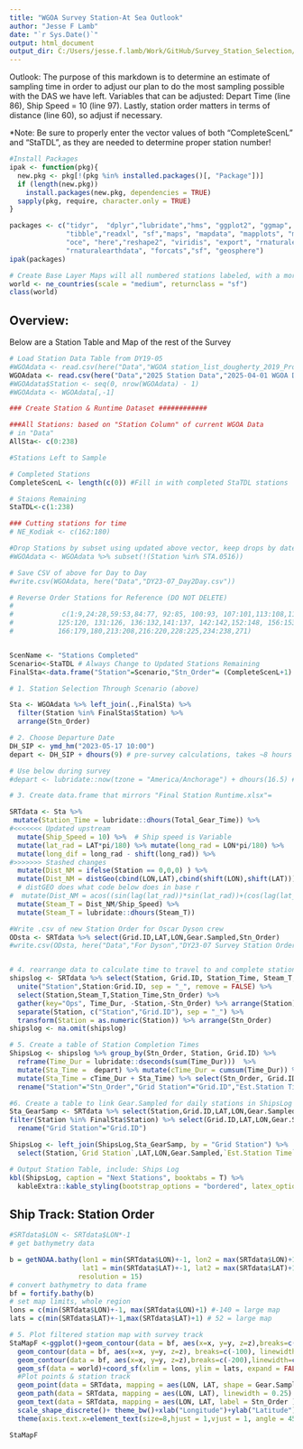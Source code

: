 ```yaml
---
title: "WGOA Survey Station-At Sea Outlook"
author: "Jesse F Lamb"
date: "`r Sys.Date()`"
output: html_document
output_dir: C:/Users/jesse.f.lamb/Work/GitHub/Survey_Station_Selection/R-files/2025 R Files/2025 Rendered Files 
---
```

Outlook: The purpose of this markdown is to determine an estimate of sampling time in order to adjust our plan to do the most sampling possible
with the DAS we have left.  Variables that can be adjusted:  Depart Time (line 86), Ship Speed = 10 (line 97).  Lastly, station order matters in terms of distance (line 60), so adjust if necessary.  

*Note: Be sure to properly enter the vector values of both "CompleteScenL" and "StaTDL", as they are needed to determine proper station number!
```r

#Install Packages
ipak <- function(pkg){
  new.pkg <- pkg[!(pkg %in% installed.packages()[, "Package"])]
  if (length(new.pkg)) 
    install.packages(new.pkg, dependencies = TRUE)
  sapply(pkg, require, character.only = TRUE)
}

packages <- c("tidyr",  "dplyr","lubridate","hms", "ggplot2", "ggmap", "lattice", "stringr", "data.table",  
              "tibble","readxl", "sf","maps", "mapdata", "mapplots", "mapview", "marmap", "Cairo", "ncdf4",
              "oce", "here","reshape2", "viridis", "export", "rnaturalearth", "kableExtra",
              "rnaturalearthdata", "forcats","sf", "geosphere")
ipak(packages)

# Create Base Layer Maps will all numbered stations labeled, with a more focused region (not whole WGOA)
world <- ne_countries(scale = "medium", returnclass = "sf")
class(world)

```

## Overview:

Below are a Station Table and Map of the rest of the Survey

```r
# Load Station Data Table from DY19-05
#WGOAdata <- read.csv(here("Data","WGOA station_list_dougherty_2019_ProjInstrutions.csv"))
WGOAdata <- read.csv(here("Data","2025 Station Data","2025-04-01 WGOA DY25-05 GearTime & WPZ.csv"))
#WGOAdata$Station <- seq(0, nrow(WGOAdata) - 1)
#WGOAdata <- WGOAdata[,-1]

### Create Station & Runtime Dataset ############

###All Stations: based on "Station Column" of current WGOA Data
# in "Data"
AllSta<- c(0:238) 

#Stations Left to Sample

# Completed Stations
CompleteScenL <- length(c(0)) #Fill in with completed StaTDL stations

# Staions Remaining 
StaTDL<-c(1:238)

### Cutting stations for time
# NE_Kodiak <- c(162:180)

#Drop Stations by subset using updated above vector, keep drops by date
#WGOAdata <- WGOAdata %>% subset(!(Station %in% STA.0516))

# Save CSV of above for Day to Day
#write.csv(WGOAdata, here("Data","DY23-07_Day2Day.csv"))

# Reverse Order Stations for Reference (DO NOT DELETE)
# 
#            c(1:9,24:28,59:53,84:77, 92:85, 100:93, 107:101,113:108,119:114, 
#           125:120, 131:126, 136:132,141:137, 142:142,152:148, 156:153, 159:157,165:160,
#           166:179,180,213:208,216:220,228:225,234:238,271)


ScenName <- "Stations Completed"
Scenario<-StaTDL # Always Change to Updated Stations Remaining
FinalSta<-data.frame("Station"=Scenario,"Stn_Order"= (CompleteScenL+1):(CompleteScenL+length(Scenario)))

# 1. Station Selection Through Scenario (above) 

Sta <- WGOAdata %>% left_join(.,FinalSta) %>%
  filter(Station %in% FinalSta$Station) %>%  
  arrange(Stn_Order)

# 2. Choose Departure Date
DH_SIP <- ymd_hm("2023-05-17 10:00") 
depart <- DH_SIP + dhours(9) # pre-survey calculations, takes ~8 hours to get to STA 1 from DH

# Use below during survey
#depart <- lubridate::now(tzone = "America/Anchorage") + dhours(16.5) # Alaska time, for at sea calculations

# 3. Create data.frame that mirrors "Final Station Runtime.xlsx"=

SRTdata <- Sta %>% 
 mutate(Station_Time = lubridate::dhours(Total_Gear_Time)) %>% 
#<<<<<<< Updated upstream
  mutate(Ship_Speed = 10) %>%  # Ship speed is Variable
  mutate(lat_rad = LAT*pi/180) %>% mutate(long_rad = LON*pi/180) %>% 
  mutate(long_dif = long_rad - shift(long_rad)) %>% 
#>>>>>>> Stashed changes
  mutate(Dist_NM = ifelse(Station == 0,0,0) ) %>% 
  mutate(Dist_NM = distGeo(cbind(LON,LAT),cbind(shift(LON),shift(LAT)))/(1000*1.852)) %>% 
  # distGEO does what code below does in base r
#  mutate(Dist_NM = acos((sin(lag(lat_rad))*sin(lat_rad))+(cos(lag(lat_rad))*cos(lat_rad)*cos(long_dif)))/(pi/180)*60) %>%  
  mutate(Steam_T = Dist_NM/Ship_Speed) %>% 
  mutate(Steam_T = lubridate::dhours(Steam_T))

#Write .csv of new Station Order for Oscar Dyson crew 
ODsta <- SRTdata %>% select(Grid.ID,LAT,LON,Gear.Sampled,Stn_Order) 
#write.csv(ODsta, here("Data","For Dyson","DY23-07 Survey Station Order.csv"), row.names = FALSE) #Error if file open


# 4. rearrange data to calculate time to travel to and complete station operations
shipslog <- SRTdata %>% select(Station, Grid.ID, Station_Time, Steam_T, Stn_Order) %>% # SRTdata will be replaced by filtered stations above
  unite("Station",Station:Grid.ID, sep = "_", remove = FALSE) %>% 
  select(Station,Steam_T,Station_Time,Stn_Order) %>% 
  gather(key="Ops", Time_Dur, -Station,-Stn_Order) %>% arrange(Station) %>% 
  separate(Station, c("Station","Grid.ID"), sep = "_") %>% 
  transform(Station = as.numeric(Station)) %>% arrange(Stn_Order) 
shipslog <- na.omit(shipslog)

# 5. Create a table of Station Completion Times 
ShipsLog <- shipslog %>% group_by(Stn_Order, Station, Grid.ID) %>% 
  reframe(Time_Dur = lubridate::dseconds(sum(Time_Dur)))  %>% 
  mutate(Sta_Time =  depart) %>% mutate(cTime_Dur = cumsum(Time_Dur)) %>%
  mutate(Sta_Time = cTime_Dur + Sta_Time) %>% select(Stn_Order, Grid.ID,Sta_Time) %>% 
  rename("Station"="Stn_Order","Grid Station"="Grid.ID","Est.Station Time"="Sta_Time")

#6. Create a table to link Gear.Sampled for daily stations in ShipsLog to know Operations at each station
Sta_GearSamp <- SRTdata %>% select(Station,Grid.ID,LAT,LON,Gear.Sampled) %>% 
filter(Station %in% FinalSta$Station) %>% select(Grid.ID,LAT,LON,Gear.Sampled) %>% 
  rename("Grid Station"="Grid.ID")

ShipsLog <- left_join(ShipsLog,Sta_GearSamp, by = "Grid Station") %>% 
  select(Station,`Grid Station`,LAT,LON,Gear.Sampled,`Est.Station Time`)

# Output Station Table, include: Ships Log
kbl(ShipsLog, caption = "Next Stations", booktabs = T) %>% 
  kableExtra::kable_styling(bootstrap_options = "bordered", latex_options = c("striped", "HOLD_position"))
```

## Ship Track: Station Order


```r

#SRTdata$LON <- SRTdata$LON*-1
# get bathymetry data

b = getNOAA.bathy(lon1 = min(SRTdata$LON)+-1, lon2 = max(SRTdata$LON)+1, 
                  lat1 = min(SRTdata$LAT)+-1, lat2 = max(SRTdata$LAT)+1, 
                 resolution = 15)
# convert bathymetry to data frame
bf = fortify.bathy(b)
# set map limits, whole region
lons = c(min(SRTdata$LON)+-1, max(SRTdata$LON)+1) #-140 = large map
lats = c(min(SRTdata$LAT)+-1,max(SRTdata$LAT)+1) # 52 = large map

# 5. Plot filtered station map with survey track
StaMapF <-ggplot()+geom_contour(data = bf, aes(x=x, y=y, z=z),breaks=c(-50),linewidth=c(0.5),colour="light grey")+ # add 50m contour
  geom_contour(data = bf, aes(x=x, y=y, z=z), breaks=c(-100), linewidth=c(0.5), colour="darkgrey")+ # add 100m contour
  geom_contour(data = bf, aes(x=x, y=y, z=z),breaks=c(-200),linewidth=c(0.3), colour="black")+ # add 200m contour
  geom_sf(data = world)+coord_sf(xlim = lons, ylim = lats, expand = FALSE)+ # add coastline
  #Plot points & station track
  geom_point(data = SRTdata, mapping = aes(LON, LAT, shape = Gear.Sampled), size = 1)+ 
  geom_path(data = SRTdata, mapping = aes(LON, LAT), linewidth = 0.25) +  
  geom_text(data = SRTdata, mapping = aes(LON, LAT, label = Stn_Order ), nudge_y = -0.08, size = 2.5)+ 
  scale_shape_discrete()+ theme_bw()+xlab("Longitude")+ylab("Latitude")+ ggtitle(paste(ScenName,length(Scenario),"Stations")) +
  theme(axis.text.x=element_text(size=8,hjust = 1,vjust = 1, angle = 45, color = "black"), axis.text.y = element_text(size=8, color = "black")) 

StaMapF
```



